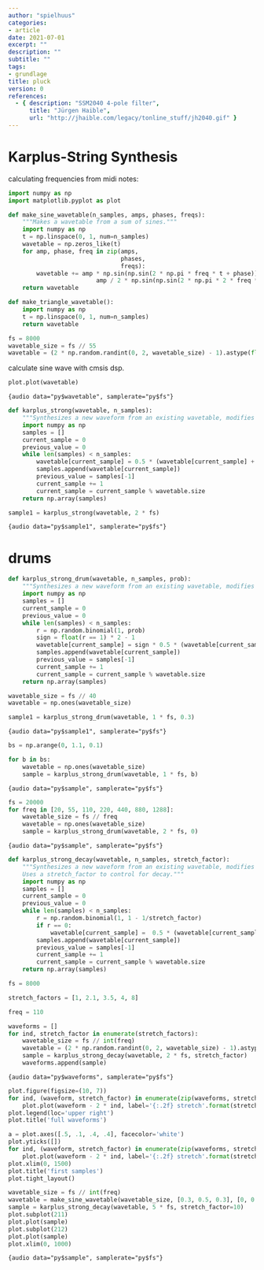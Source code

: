 ```yaml
---
author: "spielhuus"
categories:
- article
date: 2021-07-01
excerpt: ""
description: ""
subtitle: ""
tags:
- grundlage
title: pluck
version: 0
references: 
  - { description: "SSM2040 4-pole filter",
      title: "Jürgen Haible",
      url: "http://jhaible.com/legacy/tonline_stuff/jh2040.gif" }
---
```


# Karplus-String Synthesis

calculating frequencies from midi notes:


```python
import numpy as np
import matplotlib.pyplot as plot
```

```python
def make_sine_wavetable(n_samples, amps, phases, freqs):
    """Makes a wavetable from a sum of sines."""
    import numpy as np
    t = np.linspace(0, 1, num=n_samples)
    wavetable = np.zeros_like(t)
    for amp, phase, freq in zip(amps, 
                                phases,
                                freqs):
        wavetable += amp * np.sin(np.sin(2 * np.pi * freq * t + phase)) + \
                         amp / 2 * np.sin(np.sin(2 * np.pi * 2 * freq * t + phase))
    return wavetable
```

```python
def make_triangle_wavetable():
    import numpy as np
    t = np.linspace(0, 1, num=n_samples)
    return wavetable
```

```python
fs = 8000
wavetable_size = fs // 55
wavetable = (2 * np.random.randint(0, 2, wavetable_size) - 1).astype(float)
```

calculate sine wave with cmsis dsp. 


```python
plot.plot(wavetable) 

```

```{audio data="py$wavetable", samplerate="py$fs"}```

```python
def karplus_strong(wavetable, n_samples):
    """Synthesizes a new waveform from an existing wavetable, modifies last sample by averaging."""
    import numpy as np
    samples = []
    current_sample = 0
    previous_value = 0
    while len(samples) < n_samples:
        wavetable[current_sample] = 0.5 * (wavetable[current_sample] + previous_value)
        samples.append(wavetable[current_sample])
        previous_value = samples[-1]
        current_sample += 1
        current_sample = current_sample % wavetable.size
    return np.array(samples)
```


```python
sample1 = karplus_strong(wavetable, 2 * fs)
```

```{audio data="py$sample1", samplerate="py$fs"}```

# drums

```python
def karplus_strong_drum(wavetable, n_samples, prob):
    """Synthesizes a new waveform from an existing wavetable, modifies last sample by averaging."""
    import numpy as np
    samples = []
    current_sample = 0
    previous_value = 0
    while len(samples) < n_samples:
        r = np.random.binomial(1, prob)
        sign = float(r == 1) * 2 - 1
        wavetable[current_sample] = sign * 0.5 * (wavetable[current_sample] + previous_value)
        samples.append(wavetable[current_sample])
        previous_value = samples[-1]
        current_sample += 1
        current_sample = current_sample % wavetable.size
    return np.array(samples)
```


```python
wavetable_size = fs // 40 
wavetable = np.ones(wavetable_size)
```


```python
sample1 = karplus_strong_drum(wavetable, 1 * fs, 0.3)
```

```{audio data="py$sample1", samplerate="py$fs"}```


```python
bs = np.arange(0, 1.1, 0.1)
```


```python
for b in bs:
    wavetable = np.ones(wavetable_size)
    sample = karplus_strong_drum(wavetable, 1 * fs, b)
```

```{audio data="py$sample", samplerate="py$fs"}```


```python
fs = 20000
for freq in [20, 55, 110, 220, 440, 880, 1288]:
    wavetable_size = fs // freq 
    wavetable = np.ones(wavetable_size)
    sample = karplus_strong_drum(wavetable, 2 * fs, 0)
```

```{audio data="py$sample", samplerate="py$fs"}```


```python
def karplus_strong_decay(wavetable, n_samples, stretch_factor):
    """Synthesizes a new waveform from an existing wavetable, modifies last sample by averaging.
    Uses a stretch_factor to control for decay."""
    import numpy as np
    samples = []
    current_sample = 0
    previous_value = 0
    while len(samples) < n_samples:
        r = np.random.binomial(1, 1 - 1/stretch_factor)
        if r == 0:
            wavetable[current_sample] =  0.5 * (wavetable[current_sample] + previous_value)
        samples.append(wavetable[current_sample])
        previous_value = samples[-1]
        current_sample += 1
        current_sample = current_sample % wavetable.size
    return np.array(samples)
```


```python
fs = 8000
```


```python
stretch_factors = [1, 2.1, 3.5, 4, 8]
```


```python
freq = 110
```


```python
waveforms = []
for ind, stretch_factor in enumerate(stretch_factors):
    wavetable_size = fs // int(freq)
    wavetable = (2 * np.random.randint(0, 2, wavetable_size) - 1).astype(float)
    sample = karplus_strong_decay(wavetable, 2 * fs, stretch_factor)
    waveforms.append(sample)
```

```{audio data="py$waveforms", samplerate="py$fs"}```

```python
plot.figure(figsize=(10, 7))
for ind, (waveform, stretch_factor) in enumerate(zip(waveforms, stretch_factors)):
    plot.plot(waveform - 2 * ind, label='{:.2f} stretch'.format(stretch_factor))
plot.legend(loc='upper right')
plot.title('full waveforms')

a = plot.axes([.5, .1, .4, .4], facecolor='white')
plot.yticks([])
for ind, (waveform, stretch_factor) in enumerate(zip(waveforms, stretch_factors)):
    plot.plot(waveform - 2 * ind, label='{:.2f} stretch'.format(stretch_factor))
plot.xlim(0, 1500)
plot.title('first samples')
plot.tight_layout()
```


```python
wavetable_size = fs // int(freq)
wavetable = make_sine_wavetable(wavetable_size, [0.3, 0.5, 0.3], [0, 0.5, 0], [1, 3, 9])
sample = karplus_strong_decay(wavetable, 5 * fs, stretch_factor=10)
plot.subplot(211)
plot.plot(sample)
plot.subplot(212)
plot.plot(sample)
plot.xlim(0, 1000)
```


```{audio data="py$sample", samplerate="py$fs"}```
